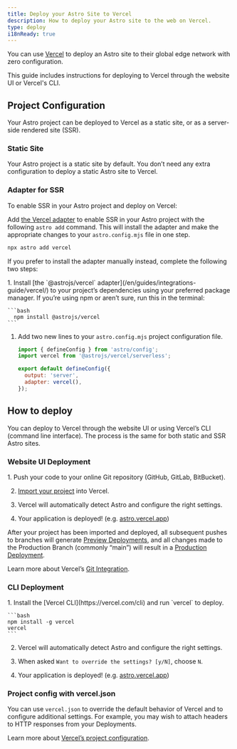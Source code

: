 ```yaml
---
title: Deploy your Astro Site to Vercel
description: How to deploy your Astro site to the web on Vercel.
type: deploy
i18nReady: true
---
```


You can use [Vercel](http://vercel.com/) to deploy an Astro site to their global edge network with zero configuration.

This guide includes instructions for deploying to Vercel through the website UI or Vercel's CLI.

## Project Configuration

Your Astro project can be deployed to Vercel as a static site, or as a server-side rendered site (SSR).

### Static Site

Your Astro project is a static site by default. You don’t need any extra configuration to deploy a static Astro site to Vercel. 

### Adapter for SSR

To enable SSR in your Astro project and deploy on Vercel:

Add [the Vercel adapter](/en/guides/integrations-guide/vercel/) to enable SSR in your Astro project with the following `astro add` command. This will install the adapter and make the appropriate changes to your `astro.config.mjs` file in one step.

```bash
npx astro add vercel
```

If you prefer to install the adapter manually instead, complete the following two steps:

<Steps>
1. Install [the `@astrojs/vercel` adapter](/en/guides/integrations-guide/vercel/) to your project’s dependencies using your preferred package manager. If you’re using npm or aren’t sure, run this in the terminal:

    ```bash
      npm install @astrojs/vercel
    ```

1. Add two new lines to your `astro.config.mjs` project configuration file.

    ```js title="astro.config.mjs" ins={2, 5-6}
    import { defineConfig } from 'astro/config';
    import vercel from '@astrojs/vercel/serverless';

    export default defineConfig({
      output: 'server',
      adapter: vercel(),
    });
    ```
</Steps>

## How to deploy

You can deploy to Vercel through the website UI or using Vercel’s CLI (command line interface). The process is the same for both static and SSR Astro sites.

### Website UI Deployment

<Steps>
1. Push your code to your online Git repository (GitHub, GitLab, BitBucket).

2. [Import your project](https://vercel.com/new) into Vercel.

3. Vercel will automatically detect Astro and configure the right settings.

4. Your application is deployed! (e.g. [astro.vercel.app](https://astro.vercel.app/))
</Steps>

After your project has been imported and deployed, all subsequent pushes to branches will generate [Preview Deployments](https://vercel.com/docs/concepts/deployments/preview-deployments), and all changes made to the Production Branch (commonly “main”) will result in a [Production Deployment](https://vercel.com/docs/concepts/deployments/environments#production).

<ReadMore>Learn more about Vercel’s [Git Integration](https://vercel.com/docs/concepts/git).</ReadMore>

### CLI Deployment

<Steps>
1. Install the [Vercel CLI](https://vercel.com/cli) and run `vercel` to deploy.

    ```bash
    npm install -g vercel
    vercel
    ```

2. Vercel will automatically detect Astro and configure the right settings.

3. When asked `Want to override the settings? [y/N]`, choose `N`.

4. Your application is deployed! (e.g. [astro.vercel.app](https://astro.vercel.app/))
</Steps>

### Project config with vercel.json

You can use `vercel.json` to override the default behavior of Vercel and to configure additional settings. For example, you may wish to attach headers to HTTP responses from your Deployments. 

<ReadMore>Learn more about [Vercel’s project configuration](https://vercel.com/docs/project-configuration).</ReadMore>
